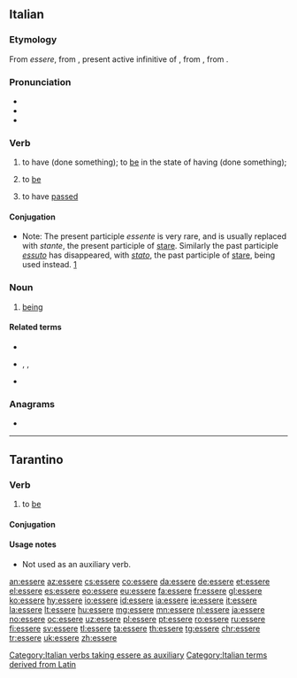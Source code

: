 ==Italian==

===Etymology===
From {{inh|it|VL.|}} ''essere'', from {{inh|it|la|esse}}, present active infinitive of {{m|la|sum||I am}}, from {{inh|it|itc-pro|*ezom}}, from {{inh|it|ine-pro|*h₁ésti||I am, I exist}}.

===Pronunciation===
* {{IPA|/ˈɛs.se.re/|[ˈɛs̪ːer̺e]|lang=it}}
* {{audio|It-essere.ogg|Audio|lang=it}}
* {{hyphenation|ès|se|re|lang=it}}

===Verb===
{{it-verb}}

# {{label|it|auxiliary|used to form composite past tense of many intransitive verbs}} to have (done something); to [[be]] in the state of having (done something); {{non-gloss definition|See [[:Category:Italian verbs taking essere as auxiliary]].}}
# {{label|it|intransitive|indicating existence, identity, location, or a permanent quality}} to [[be]]
# {{label|it|impersonal|of a duration of time since an event}} to have [[pass]]ed

====Conjugation====
* Note: The present participle ''essente'' is very rare, and is usually replaced with ''stante'', the present participle of [[stare]]. Similarly the past participle ''[[essuto]]'' has disappeared, with ''[[stato]]'', the past participle of [[stare]], being used instead. [http://dizionari.hoepli.it/Dizionario_Italiano/parola/essuto.aspx?idD=1&Query=essuto&lettera=E]

{{it-conj-ere||essere
|inf=essere|
|ger=essendo|presp=essente|pastp=stato
|pres1s=sono|pres2s=sei|pres3s=è|pres1p=siamo|pres2p=siete|pres3p=sono
|imperf1s=ero|imperf2s=eri|imperf3s=era|imperf1p=eravamo|imperf2p=eravate|imperf3p=erano
|prem1s=fui|prem2s=fosti|prem3s=fu|prem3s2=-|prem1p=fummo|prem2p=foste||prem3p=furono|prem3p2=-
|fut1s=sarò|fut2s=sarai|fut3s=sarà|fut1p=saremo|fut2p=sarete|fut3p=saranno
|cond1s=sarei|cond2s=saresti|cond3s=sarebbe|cond1p=saremmo|cond2p=sareste|cond3p=sarebbero
|sub123s=sia|sub1p=siamo|sub2p=siate|sub3p=siano
|impsub12s=fossi|impsub3s=fosse|impsub1p=fossimo|impsub2p=foste|impsub3p=fossero
|imp2s=sii|imp3s=sia|imp1p=siamo|imp2p=siate|imp3p=siano}}

===Noun===
{{it-noun|m}}

# [[being]]

====Related terms====
* {{l|it|essenza}}
* {{l|it|esserci}}, {{l|it|essersi}}, {{l|it|esservi}}
* {{l|it|essere umano}}

===Anagrams===
* {{l|it|eresse}}

[[Category:Italian verbs taking essere as auxiliary]]
[[Category:Italian terms derived from Latin]]

----

==Tarantino==

===Verb===
{{head|roa-tar|verb}}

# {{label|roa-tar|intransitive}} to [[be]]

====Conjugation====
{{roa-tar-conj-essere}}

====Usage notes====
* Not used as an auxiliary verb.

[[an:essere]]
[[az:essere]]
[[cs:essere]]
[[co:essere]]
[[da:essere]]
[[de:essere]]
[[et:essere]]
[[el:essere]]
[[es:essere]]
[[eo:essere]]
[[eu:essere]]
[[fa:essere]]
[[fr:essere]]
[[gl:essere]]
[[ko:essere]]
[[hy:essere]]
[[io:essere]]
[[id:essere]]
[[ia:essere]]
[[ie:essere]]
[[it:essere]]
[[la:essere]]
[[lt:essere]]
[[hu:essere]]
[[mg:essere]]
[[mn:essere]]
[[nl:essere]]
[[ja:essere]]
[[no:essere]]
[[oc:essere]]
[[uz:essere]]
[[pl:essere]]
[[pt:essere]]
[[ro:essere]]
[[ru:essere]]
[[fi:essere]]
[[sv:essere]]
[[tl:essere]]
[[ta:essere]]
[[th:essere]]
[[tg:essere]]
[[chr:essere]]
[[tr:essere]]
[[uk:essere]]
[[zh:essere]]